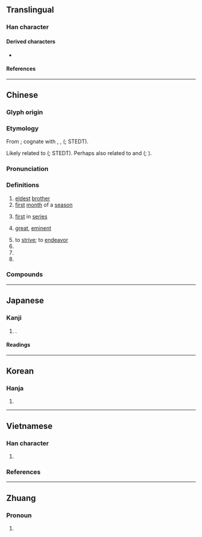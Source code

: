 {{also|盂}}
{{character info/new}}
==Translingual==

===Han character===
{{Han char|rn=39|rad=子|as=05|sn=8|four=17107|canj=NDBT|ids=⿱子皿}}

====Derived characters====
* {{l|mul|[[𠗠]], [[𠵼]], [[𡝹]], [[𢛴]], [[掹]], [[𬈂]], [[猛]], [[𣓶]], [[𪹁]], [[𤗖]], [[𤦕]], [[䁅]], [[𮃑]], [[𥺬]], [[𦁧]], [[艋]], [[蜢]], [[𧩌]], [[錳]], [[锰]], [[鯭]], [[勐]], [[䓝]], [[𤷪]]}}

====References====
{{Han ref|kx=0278.160|dkj=06960|dj=0546.110|hdz=21013.030|uh=5B5F}}

----

==Chinese==
{{zh-forms|alt=𥁪}}
{{zh-wp|zh:孟姓|en:Meng (surname)}}

===Glyph origin===
{{Han etym}}
{{Han compound|子|皿|c1=s|c2=p|t1=child; son|ls=psc}}

===Etymology===
From {{inh|zh|sit-pro|*maŋ||big; old; elder (brother, uncle)}}; cognate with {{cog|nun|ʈhi³¹ mɑŋ³¹||old; elderly}}, {{cog|duu|tvmvng|tv'''mvng'''|elder sibling}}, {{cog|my|မင်း||monarch; king}} ({{zh-ref|Schuessler, 2007}}; STEDT).

Likely related to {{och-l|兄|older brother}} ({{zh-ref|Sagart, 1999}}; STEDT). Perhaps also related to {{och-l|芒|great; extensive}} and {{och-l|荒|vast; excessive; senile}} ({{zh-ref|Sagart, 1999}}; {{zh-ref|Schuessler, 2007}}).

===Pronunciation===
{{zh-pron
|m=mèng
|m-s=mong4
|c=maang6
|c-t=mang5
|g=men5/mung5
|g_note=men5 - vernacular; mung5 - literary
|h=pfs=men;gd=mên4
|j=meng3
|mb=māing
|md=mâing
|mn=bēng
|mn-t=mêng6
|w=3man
|x=mong4
|mc=y
|oc=y
|ma=
|cat=a,pn,n
}}

===Definitions===
{{zh-hanzi}}

# [[eldest]] [[brother]]
# [[first]] [[month]] of a [[season]]
# {{lb|zh|figuratively}} [[first]] in [[series]]
# {{lb|zh|figuratively}} [[great]], [[eminent]]
# to [[strive]]; to [[endeavor]]
# {{zh-short|孟子|[[Mencius]]; ''{{w|Mencius (book)|Mencius}}'' (book)}}
# {{zh-alt-form|猛|[[bold]]; [[powerful]]}}
# {{surname|lang=zh}}

===Compounds===
{{zh-der|孟浪輕狂|孟母三遷|孟荀|孟母擇鄰|孟浪|孟公|孟春|孟秋|季孟之間|孟嘉落帽|季孟|孟母|孟嘗君|孟月|孟良盜馬|四孟|孟婆|孟詩韓筆|孔孟學會|孟冬|孟宗泣筍|孟麗君|孟非斯|孟陬|孟母斷織|孟宗竹|孟姜女|孟什維克|孔孟之道|孔孟|孟婆湯|優孟衣冠|孟夏|孟加拉|孟子|孟光舉案|梁孟|焦孟不離|浪孟|衣冠優孟|落帽孟嘉|論孟|孟村|孟家溪|孟樓|孟州|孟買|主孟|亞孟|優孟|公孟|姜孟|孟享|孟亭|孟仲叔季|孟侯|孟光|孟公孟姥|孟公投轄|孟勞|孟博登車|孟叟|孟嘗|孟姑姑|孟姜|孟姜女調|孟姥|孟娵|孟家蟬|孟常|孟廡|孟戲|孟晉|孟林筍|孟極|孟槐|孟樂|孟津|孟瀦|孟竹|孟織|孟藝|孟襄陽|孟說|孟諸|孟豬|孟賁|孟鄰|孟門|孟陽|孟青|孟青棒|孟韓|孟饗|孟鳥|孫孟|寒孟|施孟|春孟|月孟|桓孟|王孟|秋孟|賓孟|趙孟|鄒孟|韓孟}}

----

==Japanese==
{{wp|lang=ja}}

===Kanji===
{{ja-kanji|grade=|rs=子05}}

# {{n-g|Used in personal names}}.

====Readings====
{{ja-readings
|goon=みょう<みやう, もう<まう
|kanon=ぼう<ばう, もう<まう
|kanyoon=まん
|kun=おさ-<をさ-, かしら-, たけ-
|nanori=たけし, つとむ, はじめ, はる
}}

----

==Korean==

===Hanja===
{{ko-hanja|hangeul=[[맹]], [[망]]|rv=maeng, mang|mr=maeng, mang}}

# {{defn|lang=ko|sort=子05}}

----

==Vietnamese==

===Han character===
{{vi-readings|rs=子05
|hanviet=mạnh-tdcndg;tdcntd;gdhn
|phienthiet=
|nom=mạnh-tdcndg;tdcntd;gdhn, mảnh-tdcndg
}}

# {{Nom form of|mạnh|[[strong]]; [[powerful]]; [[vigorous]]}}

===References===
<references/>

----

==Zhuang==

===Pronoun===
{{za-head|pronoun}}

# {{za-sawndip form of|mwngz|gloss=[[you]]}}